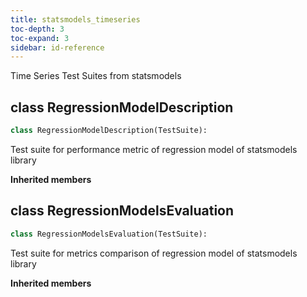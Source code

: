 ```yaml
---
title: statsmodels_timeseries
toc-depth: 3
toc-expand: 3
sidebar: id-reference
---
```


Time Series Test Suites from statsmodels

## [class]{.muted} RegressionModelDescription

```python
class RegressionModelDescription(TestSuite):
```

Test suite for performance metric of regression model of statsmodels library

**Inherited members**

## [class]{.muted} RegressionModelsEvaluation

```python
class RegressionModelsEvaluation(TestSuite):
```

Test suite for metrics comparison of regression model of statsmodels library

**Inherited members**
